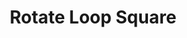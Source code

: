 ---
title: "Rotate Loop Square"
description: "Looping rotating square with a glow effect."
pubDate: "2022-01-01"
updateDate: "2022-01-01"
heroImage: '/assets/craft/aesthetic/7.png'
shader:
    src: "square/rotate_1.frag"
---